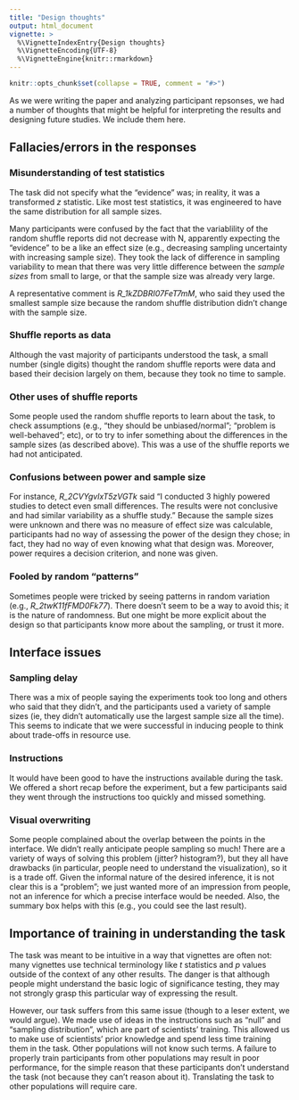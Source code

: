 ```yaml
---
title: "Design thoughts"
output: html_document
vignette: >
  %\VignetteIndexEntry{Design thoughts}
  %\VignetteEncoding{UTF-8}
  %\VignetteEngine{knitr::rmarkdown}
---
```


```r
knitr::opts_chunk$set(collapse = TRUE, comment = "#>")
```

As we were writing the paper and analyzing participant repsonses, we had a number of thoughts that might be helpful for interpreting the results and designing future studies. We include them here.

## Fallacies/errors in the responses

### Misunderstanding of test statistics 

The task did not specify what the "evidence" was; in reality, it was a transformed $z$ statistic. Like most test statistics, it was engineered to have the same distribution for all sample sizes. 

Many participants were confused by the fact that the variablility of the random shuffle reports did not decrease with N, apparently expecting the "evidence" to be a like an effect size (e.g., decreasing sampling uncertainty with increasing sample size). They took the lack of difference in sampling variability to mean that there was very little difference between the *sample sizes* from small to large, or that the sample size was already very large. 

A representative comment is *R_1kZDBRI07FeT7mM*, who said they used the smallest sample size because the random shuffle distribution didn't change with the sample size.

### Shuffle reports as data

Although the vast majority of participants understood the task, a small number (single digits) thought the random shuffle reports were data and based their decision largely on them, because they took no time to sample. 

### Other uses of shuffle reports

Some people used the random shuffle reports to learn about the task, to check assumptions (e.g., "they should be unbiased/normal"; "problem is well-behaved"; etc), or to try to infer something about the differences in the sample sizes (as described above). This was a use of the shuffle reports we had not anticipated.

### Confusions between power and sample size

For instance, *R_2CVYgvlxT5zVGTk* said "I conducted 3 highly powered studies to detect even small differences. The results were not conclusive and had similar variability as a shuffle study." Because the sample sizes were unknown and there was no measure of effect size was calculable, participants had no way of assessing the power of the design they chose; in fact, they had no way of even knowing what that design was. Moreover, power requires a decision criterion, and none was given.

### Fooled by random "patterns"

Sometimes people were tricked by seeing patterns in random variation (e.g., *R_2twK11fFMD0Fk77*). There doesn't seem to be a way to avoid this; it is the nature of randomness. But one might be more explicit about the design so that participants know more about the sampling, or trust it more.

## Interface issues

### Sampling delay

There was a mix of people saying the experiments took too long and others who said that they didn't, and the participants used a variety of sample sizes (ie, they didn't automatically use the largest sample size all the time). This seems to indicate that we were successful in inducing people to think about trade-offs in resource use.

### Instructions

It would have been good to have the instructions available during the task. We offered a short recap before the experiment, but a few participants said they went through the instructions too quickly and missed something.

### Visual overwriting

Some people complained about the overlap between the points in the interface. We didn't really anticipate people sampling so much! There are a variety of ways of solving this problem (jitter? histogram?), but they all have drawbacks (in particular, people need to understand the visualization), so it is a trade off. Given the informal nature of the desired inference, it is not clear this is a "problem"; we just wanted more of an impression from people, not an inference for which a precise interface would be needed. Also, the summary box helps with this (e.g., you could see the last result).


## Importance of training in understanding the task

The task was meant to be intuitive in a way that vignettes are often not: many vignettes use technical terminology like $t$ statistics and $p$ values outside of the context of any other results. The danger is that although people might understand the basic logic of significance testing, they may not strongly grasp this particular way of expressing the result.

However, our task suffers from this same issue (though to a leser extent, we would argue). We made use of ideas in the instructions such as "null" and "sampling distribution", which are part of scientists' training. This allowed us to make use of scientists' prior knowledge and spend less time training them in the task. 
Other populations will not know such terms. A failure to properly train participants from other populations may result in poor performance, for the simple reason that these participants don't understand the task (not because they can't reason about it). Translating the task to other populations will require care.



